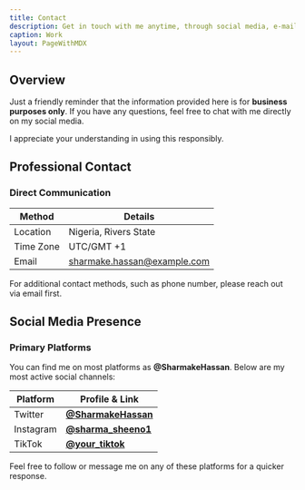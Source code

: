 ```yaml
---
title: Contact
description: Get in touch with me anytime, through social media, e-mail, or phone number.
caption: Work
layout: PageWithMDX
---
```


## Overview

Just a friendly reminder that the information provided here is for **business purposes only**. If you have any questions, feel free to chat with me directly on my social media.

I appreciate your understanding in using this responsibly.

## Professional Contact

### Direct Communication

| Method    | Details                                                           |
| --------- | ----------------------------------------------------------------- |
| Location  | Nigeria, Rivers State                                             |
| Time Zone | UTC/GMT +1                                                        |
| Email     | [sharmake.hassan@example.com](mailto:sharmake.hassan@example.com) |

For additional contact methods, such as phone number, please reach out via email first.

## Social Media Presence

### Primary Platforms

You can find me on most platforms as **@SharmakeHassan**. Below are my most active social channels:

| Platform  | Profile & Link                                              |
| --------- | ----------------------------------------------------------- |
| Twitter   | [**@SharmakeHassan**](https://twitter.com/SharmakeHassan)   |
| Instagram | [**@sharma_sheeno1**](https://instagram.com/sharma_sheeno1) |
| TikTok    | [**@your_tiktok**](https://tiktok.com/@your_tiktok)         |

Feel free to follow or message me on any of these platforms for a quicker response.
